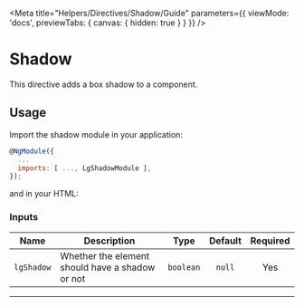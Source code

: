 
<Meta title="Helpers/Directives/Shadow/Guide" parameters={{ viewMode: 'docs', previewTabs: { canvas: { hidden: true } } }} />

# Shadow

This directive adds a box shadow to a component.

## Usage

Import the shadow module in your application:

```js
@NgModule({
  ...
  imports: [ ..., LgShadowModule ],
});
```

and in your HTML:

<Source id="helpers-directives-shadow-examples--shadow-story"></Source>

### Inputs
| Name       | Description                                     |   Type    | Default | Required |
|------------|-------------------------------------------------|:---------:|:-------:|:--------:|
| `lgShadow` | Whether the element should have a shadow or not | `boolean` | `null`  |   Yes    |

---

<Feedback />
